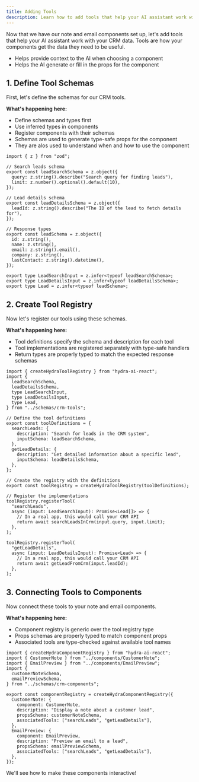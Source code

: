 ```yaml
---
title: Adding Tools
description: Learn how to add tools that help your AI assistant work with your data.
---
```


Now that we have our note and email components set up, let's add tools that help your AI assistant work with your CRM data. Tools are how your components get the data they need to be useful.

<Callout title="Why associate tools with components?">
  <ul>
    <li>Helps provide context to the AI when choosing a component</li>
    <li>Helps the AI generate or fill in the props for the component</li>
  </ul>
</Callout>

## 1. Define Tool Schemas

First, let's define the schemas for our CRM tools.

**What's happening here:**

- Define schemas and types first
- Use inferred types in components
- Register components with their schemas
- Schemas are used to generate type-safe props for the component
- They are alos used to understand when and how to use the component

```tsx title="src/schemas/crm-tools.ts"
import { z } from "zod";

// Search leads schema
export const leadSearchSchema = z.object({
  query: z.string().describe("Search query for finding leads"),
  limit: z.number().optional().default(10),
});

// Lead details schema
export const leadDetailsSchema = z.object({
  leadId: z.string().describe("The ID of the lead to fetch details for"),
});

// Response types
export const leadSchema = z.object({
  id: z.string(),
  name: z.string(),
  email: z.string().email(),
  company: z.string(),
  lastContact: z.string().datetime(),
});

export type LeadSearchInput = z.infer<typeof leadSearchSchema>;
export type LeadDetailsInput = z.infer<typeof leadDetailsSchema>;
export type Lead = z.infer<typeof leadSchema>;
```

## 2. Create Tool Registry

Now let's register our tools using these schemas.

**What's happening here:**

- Tool definitions specify the schema and description for each tool
- Tool implementations are registered separately with type-safe handlers
- Return types are properly typed to match the expected response schemas

```tsx title="src/config/tool-registry.ts"
import { createHydraToolRegistry } from "hydra-ai-react";
import {
  leadSearchSchema,
  leadDetailsSchema,
  type LeadSearchInput,
  type LeadDetailsInput,
  type Lead,
} from "../schemas/crm-tools";

// Define the tool definitions
export const toolDefinitions = {
  searchLeads: {
    description: "Search for leads in the CRM system",
    inputSchema: leadSearchSchema,
  },
  getLeadDetails: {
    description: "Get detailed information about a specific lead",
    inputSchema: leadDetailsSchema,
  },
};

// Create the registry with the definitions
export const toolRegistry = createHydraToolRegistry(toolDefinitions);

// Register the implementations
toolRegistry.registerTool(
  "searchLeads",
  async (input: LeadSearchInput): Promise<Lead[]> => {
    // In a real app, this would call your CRM API
    return await searchLeadsInCrm(input.query, input.limit);
  },
);

toolRegistry.registerTool(
  "getLeadDetails",
  async (input: LeadDetailsInput): Promise<Lead> => {
    // In a real app, this would call your CRM API
    return await getLeadFromCrm(input.leadId);
  },
);
```

## 3. Connecting Tools to Components

Now connect these tools to your note and email components.

**What's happening here:**

- Component registry is generic over the tool registry type
- Props schemas are properly typed to match component props
- Associated tools are type-checked against available tool names

```tsx title="src/config/component-registry.ts"
import { createHydraComponentRegistry } from "hydra-ai-react";
import { CustomerNote } from "../components/CustomerNote";
import { EmailPreview } from "../components/EmailPreview";
import {
  customerNoteSchema,
  emailPreviewSchema,
} from "../schemas/crm-components";

export const componentRegistry = createHydraComponentRegistry({
  CustomerNote: {
    component: CustomerNote,
    description: "Display a note about a customer lead",
    propsSchema: customerNoteSchema,
    associatedTools: ["searchLeads", "getLeadDetails"],
  },
  EmailPreview: {
    component: EmailPreview,
    description: "Preview an email to a lead",
    propsSchema: emailPreviewSchema,
    associatedTools: ["searchLeads", "getLeadDetails"],
  },
});
```

<Callout title="Next Steps">
  We'll see how to make these components interactive!
</Callout>
